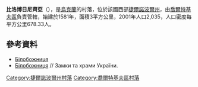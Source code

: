 {{coord|49|2|58|N|25|40|53|E|scale:30000|display=title}}

'''比洛博日尼齊亞'''（{{lang-uk|Білобожниця}}），是[[烏克蘭|烏克蘭]]的村落，位於該國西部[[捷爾諾波爾州|捷爾諾波爾州]]，由[[喬爾特基夫區|喬爾特基夫區]]負責管轄，始建於1581年，面積3平方公里，2001年人口2,035，人口密度每平方公里678.33人。

==參考資料==
* [http://gska2.rada.gov.ua/pls/z7502/A005?rdat1=11.04.2015&rf7571=31870 Білобожниця]{{dead link|date=2018年3月 |bot=InternetArchiveBot |fix-attempted=yes }}
* [http://www.castles.com.ua/bilobog.html Білобожниця] {{Wayback|url=http://www.castles.com.ua/bilobog.html |date=20190820085409 }} // Замки та храми України.

{{DEFAULTSORT:Білобожниця}}
[[Category:捷爾諾波爾州村落|Category:捷爾諾波爾州村落]]
[[Category:喬爾特基夫區村落|Category:喬爾特基夫區村落]]


{{Ternopil-geo-stub}}